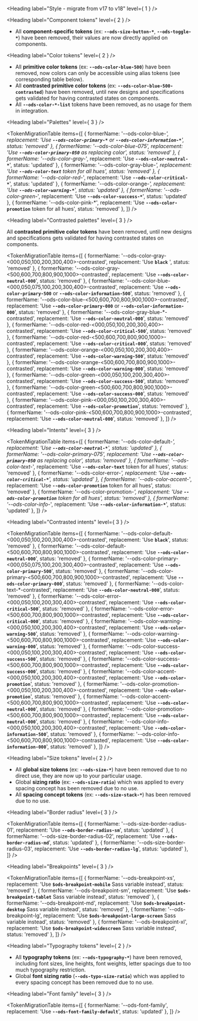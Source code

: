 
<Meta title="OVHcloud Design System/Design and Style/Migration From 17.x" />

<Heading label="Style - migrate from v17 to v18" level={ 1 } />

<Heading label="Component tokens" level={ 2 } />

* <OdsBadge color="critical" label="Removed" size="sm" /> All **component-specific tokens** (ex: **`--ods-size-button-*`**, **`--ods-toggle-*`**) have been removed, their values are now directly applied on components.

<Heading label="Color tokens" level={ 2 } />

* <OdsBadge color="critical" label="Removed" size="sm" /> All **primitive color tokens** (ex: **`--ods-color-blue-500`**) have been removed, now colors can only be accessible using alias tokens (see corresponding table below).
* <OdsBadge color="critical" label="Removed" size="sm" /> All **contrasted primitive color tokens** (ex: **`--ods-color-blue-500-contrasted`**) have been removed, until new designs and specifications gets validated for having contrasted states on components.
* <OdsBadge color="critical" label="Removed" size="sm" /> All **`--ods-color-*-list`** tokens have been removed, as no usage for them in integration.

<Heading label="Palettes" level={ 3 } />

<TokenMigrationTable items={[
  { formerName: '--ods-color-blue-*', replacement: 'Use **`--ods-color-primary-*`** or **`--ods-color-information-*`**', status: 'removed' },
  { formerName: '--ods-color-blue-075', replacement: 'Use **`--ods-color-primary-050`** as replacing color', status: 'removed' },
  { formerName: '--ods-color-gray-*', replacement: 'Use **`--ods-color-neutral-*`**', status: 'updated' },
  { formerName: '--ods-color-gray-blue-*', replacement: 'Use **`--ods-color-text`** token for all hues', status: 'removed' },
  { formerName: '--ods-color-red-*', replacement: 'Use **`--ods-color-critical-*`**', status: 'updated' },
  { formerName: '--ods-color-orange-*', replacement: 'Use **`--ods-color-warning-*`**', status: 'updated' },
  { formerName: '--ods-color-green-*', replacement: 'Use **`--ods-color-success-*`**', status: 'updated' },
  { formerName: '--ods-color-pink-*', replacement: 'Use **`--ods-color-promotion`** token for all hues', status: 'removed' },
]} />

<Heading label="Contrasted palettes" level={ 3 } />

All **contrasted primitive color tokens** have been removed, until new designs and specifications gets validated for having contrasted states on components.

<TokenMigrationTable items={[
  { formerName: '--ods-color-gray-<000,050,100,200,300,400>-contrasted', replacement: 'Use **`black`** ', status: 'removed' },
  { formerName: '--ods-color-gray-<500,600,700,800,900,1000>-contrasted', replacement: 'Use **`--ods-color-neutral-000`**', status: 'removed' },
  { formerName: '--ods-color-blue-<000,050,075,100,200,300,400>-contrasted', replacement: 'Use **`--ods-color-primary-500`** or **`--ods-color-information-500`**', status: 'removed' },
  { formerName: '--ods-color-blue-<500,600,700,800,900,1000>-contrasted', replacement: 'Use **`--ods-color-primary-000`** or **`--ods-color-information-000`**', status: 'removed' },
  { formerName: '--ods-color-gray-blue-*-contrasted', replacement: 'Use **`--ods-color-neutral-000`**', status: 'removed' },
  { formerName: '--ods-color-red-<000,050,100,200,300,400>-contrasted', replacement: 'Use **`--ods-color-critical-500`**', status: 'removed' },
  { formerName: '--ods-color-red-<500,600,700,800,900,1000>-contrasted', replacement: 'Use **`--ods-color-critical-000`**', status: 'removed' },
  { formerName: '--ods-color-orange-<000,050,100,200,300,400>-contrasted', replacement: 'Use **`--ods-color-warning-500`**', status: 'removed' },
  { formerName: '--ods-color-orange-<500,600,700,800,900,1000>-contrasted', replacement: 'Use **`--ods-color-warning-000`**', status: 'removed' },
  { formerName: '--ods-color-green-<000,050,100,200,300,400>-contrasted', replacement: 'Use **`--ods-color-success-500`**', status: 'removed' },
  { formerName: '--ods-color-green-<500,600,700,800,900,1000>-contrasted', replacement: 'Use **`--ods-color-success-000`**', status: 'removed' },
  { formerName: '--ods-color-pink-<000,050,100,200,300,400>-contrasted', replacement: 'Use **`--ods-color-promotion`**', status: 'removed' },
  { formerName: '--ods-color-pink-<500,600,700,800,900,1000>-contrasted', replacement: 'Use **`--ods-color-neutral-000`**', status: 'removed' },
]} />

<Heading label="Intents" level={ 3 } />

<TokenMigrationTable items={[
  { formerName: '--ods-color-default-*', replacement: 'Use **`--ods-color-neutral-*`**', status: 'updated' },
  { formerName: '--ods-color-primary-075', replacement: 'Use **`--ods-color-primary-050`** as replacing color', status: 'removed' },
  { formerName: '--ods-color-text-*', replacement: 'Use **`--ods-color-text`** token for all hues', status: 'removed' },
  { formerName: '--ods-color-error-*', replacement: 'Use **`--ods-color-critical-*`**', status: 'updated' },
  { formerName: '--ods-color-accent-*', replacement: 'Use **`--ods-color-promotion`** token for all hues', status: 'removed' },
  { formerName: '--ods-color-promotion-*', replacement: 'Use **`--ods-color-promotion`** token for all hues', status: 'removed' },
  { formerName: '--ods-color-info-*', replacement: 'Use **`--ods-color-information-*`**', status: 'updated' },
]} />

<Heading label="Contrasted intents" level={ 3 } />

<TokenMigrationTable items={[
  { formerName: '--ods-color-default-<000,050,100,200,300,400>-contrasted', replacement: 'Use **`black`**', status: 'removed' },
  { formerName: '--ods-color-default-<500,600,700,800,900,1000>-contrasted', replacement: 'Use **`--ods-color-neutral-000`**', status: 'removed' },
  { formerName: '--ods-color-primary-<000,050,075,100,200,300,400>-contrasted', replacement: 'Use **`--ods-color-primary-500`**', status: 'removed' },
  { formerName: '--ods-color-primary-<500,600,700,800,900,1000>-contrasted', replacement: 'Use **`--ods-color-primary-000`**', status: 'removed' },
  { formerName: '--ods-color-text-*-contrasted', replacement: 'Use **`--ods-color-neutral-000`**', status: 'removed' },
  { formerName: '--ods-color-error-<000,050,100,200,300,400>-contrasted', replacement: 'Use **`--ods-color-critical-500`**', status: 'removed' },
  { formerName: '--ods-color-error-<500,600,700,800,900,1000>-contrasted', replacement: 'Use **`--ods-color-critical-000`**', status: 'removed' },
  { formerName: '--ods-color-warning-<000,050,100,200,300,400>-contrasted', replacement: 'Use **`--ods-color-warning-500`**', status: 'removed' },
  { formerName: '--ods-color-warning-<500,600,700,800,900,1000>-contrasted', replacement: 'Use **`--ods-color-warning-000`**', status: 'removed' },
  { formerName: '--ods-color-success-<000,050,100,200,300,400>-contrasted', replacement: 'Use **`--ods-color-success-500`**', status: 'removed' },
  { formerName: '--ods-color-success-<500,600,700,800,900,1000>-contrasted', replacement: 'Use **`--ods-color-success-000`**', status: 'removed' },
  { formerName: '--ods-color-accent-<000,050,100,200,300,400>-contrasted', replacement: 'Use **`--ods-color-promotion`**', status: 'removed' },
  { formerName: '--ods-color-promotion-<000,050,100,200,300,400>-contrasted', replacement: 'Use **`--ods-color-promotion`**', status: 'removed' },
  { formerName: '--ods-color-accent-<500,600,700,800,900,1000>-contrasted', replacement: 'Use **`--ods-color-neutral-000`**', status: 'removed' },
  { formerName: '--ods-color-promotion-<500,600,700,800,900,1000>-contrasted', replacement: 'Use **`--ods-color-neutral-000`**', status: 'removed' },
  { formerName: '--ods-color-info-<000,050,100,200,300,400>-contrasted', replacement: 'Use **`--ods-color-information-500`**', status: 'removed' },
  { formerName: '--ods-color-info-<500,600,700,800,900,1000>-contrasted', replacement: 'Use **`--ods-color-information-000`**', status: 'removed' },
]} />

<Heading label="Size tokens" level={ 2 } />

* <OdsBadge color="critical" label="Removed" size="sm" /> All **global size tokens** (ex: **`--ods-size-*`**) have been removed due to no direct use, they are now up to your particular usage.
* <OdsBadge color="critical" label="Removed" size="sm" /> Global **sizing ratio** (ex: **`--ods-size-ratio`**) which was applied to every spacing concept has been removed due to no use.
* <OdsBadge color="critical" label="Removed" size="sm" /> All **spacing concept tokens** (ex: **`--ods-size-stack-*`**) has been removed due to no use.

<Heading label="Border radius" level={ 3 } />

<TokenMigrationTable items={[
  { formerName: '--ods-size-border-radius-01', replacement: 'Use **`--ods-border-radius-sm`**', status: 'updated' },
  { formerName: '--ods-size-border-radius-02', replacement: 'Use **`--ods-border-radius-md`**', status: 'updated' },
  { formerName: '--ods-size-border-radius-03', replacement: 'Use **`--ods-border-radius-lg`**', status: 'updated' },
]} />

<Heading label="Breakpoints" level={ 3 } />

<TokenMigrationTable items={[
  { formerName: '--ods-breakpoint-xs', replacement: 'Use **`$ods-breakpoint-mobile`** Sass variable instead', status: 'removed' },
  { formerName: '--ods-breakpoint-sm', replacement: 'Use **`$ods-breakpoint-tablet`** Sass variable instead', status: 'removed' },
  { formerName: '--ods-breakpoint-md', replacement: 'Use **`$ods-breakpoint-desktop`** Sass variable instead', status: 'removed' },
  { formerName: '--ods-breakpoint-lg', replacement: 'Use **`$ods-breakpoint-large-screen`** Sass variable instead', status: 'removed' },
  { formerName: '--ods-breakpoint-xl', replacement: 'Use **`$ods-breakpoint-widescreen`** Sass variable instead', status: 'removed' },
]} />

<Heading label="Typography tokens" level={ 2 } />

* <OdsBadge color="critical" label="Removed" size="sm" /> All **typography tokens** (ex: **`--ods-typography-*`**) have been removed, including font sizes, line heights, font weights, letter spacings due to too much typography restriction.
* <OdsBadge color="critical" label="Removed" size="sm" /> Global **font sizing ratio** (**`--ods-typo-size-ratio`**) which was applied to every spacing concept has been removed due to no use.

<Heading label="Font family" level={ 3 } />

<TokenMigrationTable items={[
  { formerName: '--ods-font-family', replacement: 'Use **`--ods-font-family-default`**', status: 'updated' },
]} />
